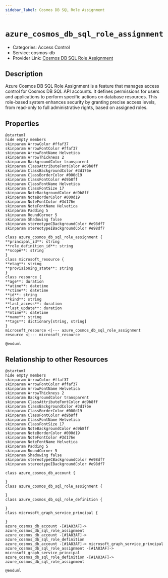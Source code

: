 ```yaml
---
sidebar_label: Cosmos DB SQL Role Assignment
---
```


# `azure_cosmos_db_sql_role_assignment`

- Categories: Access Control
- Service: cosmos-db
- Provider Link: [Cosmos DB SQL Role Assignment](https://learn.microsoft.com/en-us/azure/cosmos-db/how-to-setup-rbac)

## Description

Azure Cosmos DB SQL Role Assignment is a feature that manages access control for Cosmos DB SQL API accounts. It defines permissions for users and applications to perform specific actions on database resources. This role-based system enhances security by granting precise access levels, from read-only to full administrative rights, based on assigned roles.

## Properties

<ZoomPanPinch>

```kroki imgType="plantuml" imgAlt="Diagram of Cosmos DB SQL Role Assignment data model"
@startuml
hide empty members
skinparam ArrowColor #ffaf37
skinparam ArrowFontColor #ffaf37
skinparam ArrowFontName Helvetica
skinparam ArrowThickness 2
skinparam BackgroundColor transparent
skinparam ClassAttributeFontColor #d9b8ff
skinparam ClassBackgroundColor #3d176e
skinparam ClassBorderColor #000d19
skinparam ClassFontColor #d9b8ff
skinparam ClassFontName Helvetica
skinparam ClassFontSize 17
skinparam NoteBackgroundColor #d9b8ff
skinparam NoteBorderColor #000d19
skinparam NoteFontColor #3d176e
skinparam NoteFontName Helvetica
skinparam Padding 5
skinparam RoundCorner 5
skinparam Shadowing false
skinparam stereotypeCBackgroundColor #e98df7
skinparam stereotypeIBackgroundColor #e98df7

class azure_cosmos_db_sql_role_assignment {
**principal_id**: string
**role_definition_id**: string
**scope**: string
}
class microsoft_resource {
**etag**: string
**provisioning_state**: string
}
class resource {
**age**: duration
**atime**: datetime
**ctime**: datetime
**id**: string
**kind**: string
**last_access**: duration
**last_update**: duration
**mtime**: datetime
**name**: string
**tags**: dictionary[string, string]
}
microsoft_resource <|--- azure_cosmos_db_sql_role_assignment
resource <|--- microsoft_resource

@enduml
```

</ZoomPanPinch>

## Relationship to other Resources

<ZoomPanPinch>

```kroki imgType="plantuml" imgAlt="Diagram of Cosmos DB SQL Role Assignment resource relationships"
@startuml
hide empty members
skinparam ArrowColor #ffaf37
skinparam ArrowFontColor #ffaf37
skinparam ArrowFontName Helvetica
skinparam ArrowThickness 2
skinparam BackgroundColor transparent
skinparam ClassAttributeFontColor #d9b8ff
skinparam ClassBackgroundColor #3d176e
skinparam ClassBorderColor #000d19
skinparam ClassFontColor #d9b8ff
skinparam ClassFontName Helvetica
skinparam ClassFontSize 17
skinparam NoteBackgroundColor #d9b8ff
skinparam NoteBorderColor #000d19
skinparam NoteFontColor #3d176e
skinparam NoteFontName Helvetica
skinparam Padding 5
skinparam RoundCorner 5
skinparam Shadowing false
skinparam stereotypeCBackgroundColor #e98df7
skinparam stereotypeIBackgroundColor #e98df7

class azure_cosmos_db_account {

}
class azure_cosmos_db_sql_role_assignment {

}
class azure_cosmos_db_sql_role_definition {

}
class microsoft_graph_service_principal {

}
azure_cosmos_db_account -[#1A83AF]-> azure_cosmos_db_sql_role_assignment
azure_cosmos_db_account -[#1A83AF]-> azure_cosmos_db_sql_role_definition
azure_cosmos_db_account -[#1A83AF]-> microsoft_graph_service_principal
azure_cosmos_db_sql_role_assignment -[#1A83AF]-> microsoft_graph_service_principal
azure_cosmos_db_sql_role_definition -[#1A83AF]-> azure_cosmos_db_sql_role_assignment

@enduml
```

</ZoomPanPinch>
